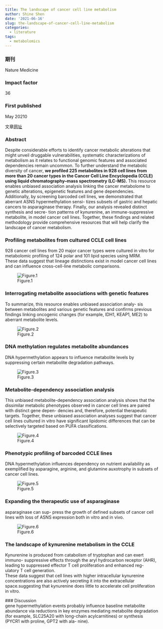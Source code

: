 ```yaml
---
title: The landscape of cancer cell line metabolism
author: Shine Shen
date: '2021-06-16'
slug: the-landscape-of-cancer-cell-line-metabolism
categories:
  - literature
tags:
  - metabolomics
---
```

### 期刊  
Nature Medicine 

### Impact factor  
36 

### First published  
 May 20210

文章[网址](https://doi.org/10.1038/s41591-019-0404-8)

### Abstract 
Despite considerable efforts to identify cancer metabolic alterations that might unveil druggable vulnerabilities, systematic characterizations of metabolism as it relates to functional genomic features and associated dependencies remain uncommon. To further understand the metabolic diversity of cancer, **we profiled 225 metabolites in 928 cell lines from more than 20 cancer types in the Cancer Cell Line Encyclopedia (CCLE) using liquid chromatography–mass spectrometry (LC-MS).** This resource enables unbiased association analysis linking the cancer metabolome to genetic alterations, epigenetic features and gene dependencies. Additionally, by screening barcoded cell lines, we demonstrated that aberrant ASNS hypermethylation sensi- tizes subsets of gastric and hepatic cancers to asparaginase therapy. Finally, our analysis revealed distinct synthesis and secre- tion patterns of kynurenine, an immune-suppressive metabolite, in model cancer cell lines. Together, these findings and related methodology provide comprehensive resources that will help clarify the landscape of cancer metabolism.  

### Profiling metabolites from cultured CCLE cell lines
928 cancer cell lines from 20 major cancer types were cultured in vitro for metabolomic profiling of 124 polar and 101 lipid species using MRM.  
These data suggest that lineage distinctions exist in model cancer cell lines and can influence cross-cell-line metabolic comparisons.

![Figure.1](https://media.springernature.com/lw685/springer-static/image/art%3A10.1038%2Fs41591-019-0404-8/MediaObjects/41591_2019_404_Fig1_HTML.png?as=webp)

### Interrogating metabolite associations with genetic features  
To summarize, this resource enables unbiased association analy- sis between metabolites and various genetic features and confirms previous findings linking oncogenic changes (for example, IDH1, KEAP1, ME2) to aberrant metabolite levels.

![Figure.2](https://media.springernature.com/lw685/springer-static/image/art%3A10.1038%2Fs41591-019-0404-8/MediaObjects/41591_2019_404_Fig2_HTML.png?as=webp)

### DNA methylation regulates metabolite abundances  
DNA hypermethylation appears to influence metabolite levels by suppressing certain metabolite degradation pathways.  

![Figure.3](https://media.springernature.com/lw685/springer-static/image/art%3A10.1038%2Fs41591-019-0404-8/MediaObjects/41591_2019_404_Fig3_HTML.png?as=webp)

### Metabolite-dependency association analysis  
This unbiased metabolite-dependency association analysis shows that the dissimilar metabolic phenotypes observed in cancer cell lines are paired with distinct gene depen- dencies and, therefore, potential therapeutic targets.
Together, these unbiased association analyses suggest that cancer cell lines cultured in vitro have significant lipidomic differences that can be selectively targeted based on PUFA classifications.

![Figure.4](https://media.springernature.com/lw685/springer-static/image/art%3A10.1038%2Fs41591-019-0404-8/MediaObjects/41591_2019_404_Fig4_HTML.png?as=webp)

### Phenotypic profiling of barcoded CCLE lines  
DNA hypermethylation influences dependency on nutrient availability as exemplified by asparagine, arginine, and glutamine auxotrophy in subsets of cancer cell lines.

![Figure.5](https://media.springernature.com/lw685/springer-static/image/art%3A10.1038%2Fs41591-019-0404-8/MediaObjects/41591_2019_404_Fig5_HTML.png?as=webp)

### Expanding the therapeutic use of asparaginase  
asparaginase can sup- press the growth of defined subsets of cancer cell lines with loss of ASNS expression both in vitro and in vivo.

![Figure.6](https://media.springernature.com/lw685/springer-static/image/art%3A10.1038%2Fs41591-019-0404-8/MediaObjects/41591_2019_404_Fig6_HTML.png?as=webp)

### The landscape of kynurenine metabolism in the CCLE  
Kynurenine is produced from catabolism of tryptophan and can exert immuno- suppressive effects through the aryl hydrocarbon receptor (AHR), leading to suppressed effector T cell proliferation and enhanced reg- ulatory T cell generation.  
 These data suggest that cell lines with higher intracellular kynurenine concentrations are also actively secreting it into the extracellular space.suggesting that kynurenine does little to accelerate cell proliferation in vitro.
 
 ### Discussion  
 gene hypermethylation events probably influence baseline metabolite abundance via reductions in key enzymes mediating metabolite degradation (for example, SLC25A20 with long-chain acylcarnitines) or synthesis (PYCR1 with proline, GPT2 with ala- nine). 
 